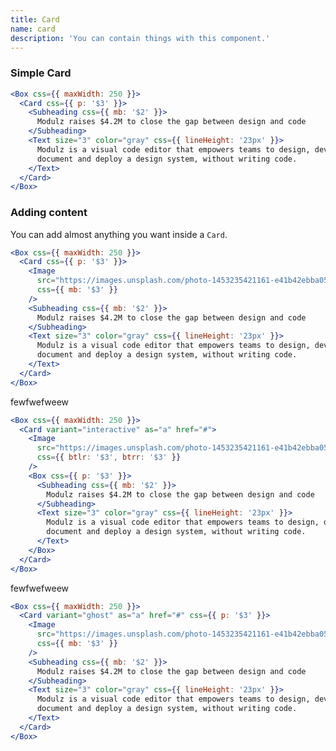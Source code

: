 ```yaml
---
title: Card
name: card
description: 'You can contain things with this component.'
---
```


### Simple Card

```jsx live
<Box css={{ maxWidth: 250 }}>
  <Card css={{ p: '$3' }}>
    <Subheading css={{ mb: '$2' }}>
      Modulz raises $4.2M to close the gap between design and code
    </Subheading>
    <Text size="3" color="gray" css={{ lineHeight: '23px' }}>
      Modulz is a visual code editor that empowers teams to design, develop,
      document and deploy a design system, without writing code.
    </Text>
  </Card>
</Box>
```

### Adding content

You can add almost anything you want inside a `Card`.

```jsx live
<Box css={{ maxWidth: 250 }}>
  <Card css={{ p: '$3' }}>
    <Image
      src="https://images.unsplash.com/photo-1453235421161-e41b42ebba05?ixlib=rb-1.2.1&ixid=MXwxMjA3fDB8MHxwaG90by1wYWdlfHx8fGVufDB8fHw%3D&auto=format&fit=crop&w=2550&q=80"
      css={{ mb: '$3' }}
    />
    <Subheading css={{ mb: '$2' }}>
      Modulz raises $4.2M to close the gap between design and code
    </Subheading>
    <Text size="3" color="gray" css={{ lineHeight: '23px' }}>
      Modulz is a visual code editor that empowers teams to design, develop,
      document and deploy a design system, without writing code.
    </Text>
  </Card>
</Box>
```

fewfwefweew

```jsx live
<Box css={{ maxWidth: 250 }}>
  <Card variant="interactive" as="a" href="#">
    <Image
      src="https://images.unsplash.com/photo-1453235421161-e41b42ebba05?ixlib=rb-1.2.1&ixid=MXwxMjA3fDB8MHxwaG90by1wYWdlfHx8fGVufDB8fHw%3D&auto=format&fit=crop&w=2550&q=80"
      css={{ btlr: '$3', btrr: '$3' }}
    />
    <Box css={{ p: '$3' }}>
      <Subheading css={{ mb: '$2' }}>
        Modulz raises $4.2M to close the gap between design and code
      </Subheading>
      <Text size="3" color="gray" css={{ lineHeight: '23px' }}>
        Modulz is a visual code editor that empowers teams to design, develop,
        document and deploy a design system, without writing code.
      </Text>
    </Box>
  </Card>
</Box>
```

fewfwefweew

```jsx live
<Box css={{ maxWidth: 250 }}>
  <Card variant="ghost" as="a" href="#" css={{ p: '$3' }}>
    <Image
      src="https://images.unsplash.com/photo-1453235421161-e41b42ebba05?ixlib=rb-1.2.1&ixid=MXwxMjA3fDB8MHxwaG90by1wYWdlfHx8fGVufDB8fHw%3D&auto=format&fit=crop&w=2550&q=80"
      css={{ mb: '$3' }}
    />
    <Subheading css={{ mb: '$2' }}>
      Modulz raises $4.2M to close the gap between design and code
    </Subheading>
    <Text size="3" color="gray" css={{ lineHeight: '23px' }}>
      Modulz is a visual code editor that empowers teams to design, develop,
      document and deploy a design system, without writing code.
    </Text>
  </Card>
</Box>
```
